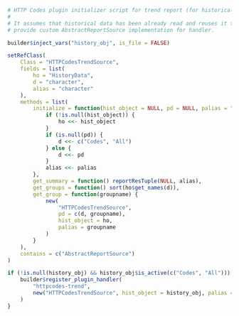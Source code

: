 ```r

# HTTP Codes plugin initializer script for trend report (for historical data).
#
# It assumes that historical data has been already read and reuses it to
# provide custom AbstractReportSource implementation for handler.

builder$inject_vars("history_obj", is_file = FALSE)

setRefClass(
    Class = "HTTPCodesTrendSource",
    fields = list(
        ho = "HistoryData",
        d = "character",
        alias = "character"
    ),
    methods = list(
        initialize = function(hist_object = NULL, pd = NULL, palias = "") {
            if (!is.null(hist_object)) {
                ho <<- hist_object
            }
            if (is.null(pd)) {
                d <<- c("Codes", "All")
            } else {
                d <<- pd
            }
            alias <<- palias
        },
        get_summary = function() reportResTuple(NULL, alias),
        get_groups = function() sort(ho$get_names(d)),
        get_group = function(groupname) {
            new(
                "HTTPCodesTrendSource", 
                pd = c(d, groupname),
                hist_object = ho,
                palias = groupname
            )
        }
    ),
    contains = c("AbstractReportSource")
)

if (!is.null(history_obj) && history_obj$is_active(c("Codes", "All"))) {
    builder$register_plugin_handler(
        "httpcodes-trend",
        new("HTTPCodesTrendSource", hist_object = history_obj, palias = "HTTP Codes")
    )
}
```
